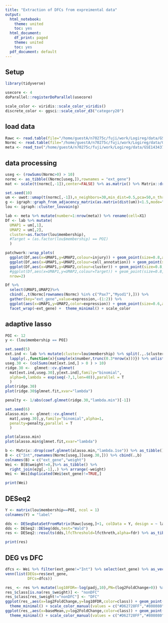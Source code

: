 ```yaml
---
title: "Extraction of DFCs from expreimental data"
output:
  html_notebook:
    theme: united
    toc: yes
  html_document:
    df_print: paged
    theme: united
    toc: yes
  pdf_document: default
---
```



## Setup

```r
library(tidyverse)

usecore <- 4
doParallel::registerDoParallel(usecore)

scale_color <- viridis::scale_color_viridis()
discrete_color <- ggsci::scale_color_d3("category20")
```


## load data

```r
Rawc <- read.table(file="/home/guestA/n70275c/fuji/work/Logireg/data/GSE143437_DeMicheli_MuSCatlas_rawdata.txt", sep="\t", header=T, row.names=1 )
Normc <- read.table(file="/home/guestA/n70275c/fuji/work/Logireg/data/GSE143437_DeMicheli_MuSCatlas_normalizeddata.txt", sep="\t", header=T, row.names=1 ) #scaled data
meta <- read_tsv("/home/guestA/n70275c/fuji/work/Logireg/data/GSE143437_DeMicheli_MuSCatlas_metadata.txt") 
```


## data processing

```r
useg <- (rowSums(Normc>0) > 10)
normc <- as_tibble((Normc[useg,]),rownames = "ext_gene")
mat <- scale(t(normc[,-1]),center=FALSE) %>% as.matrix() %>% Matrix::drop0()
```


```r
set.seed(10)
um <- uwot::umap(t(normc[,-1]),n_neighbors=30,min_dist=0.5,pca=50,n_threads = 16)
g <- igraph::graph_from_adjacency_matrix(as.matrix(dist(um))<1.5,mode="undirected")
lou <- igraph::cluster_louvain(g)

lab <- meta %>% mutate(number=1:nrow(meta)) %>% rename(cell=X1)
Df <- lab %>% mutate(
  UMAP1 = um[,1],
  UMAP2 = um[,2],
  cluster=as.factor(lou$membership),
  #Target = (as.factor(lou$membership) == POI)
  )

patchwork::wrap_plots(
  ggplot(Df,aes(x=UMAP1,y=UMAP2,colour=injury)) + geom_point(size=0.8,alpha=0.8) + theme_minimal() + coord_fixed() + discrete_color,
  ggplot(Df,aes(x=UMAP1,y=UMAP2,colour=cell_annotation)) + geom_point(size=0.8,alpha=0.8) + theme_minimal() + coord_fixed() + discrete_color,
  ggplot(Df,aes(x=UMAP1,y=UMAP2,colour=cluster)) + geom_point(size=0.8,alpha=0.8) + theme_minimal() + coord_fixed() + discrete_color,
  #ggplot(Df,aes(x=UMAP1,y=UMAP2,colour=Target)) + geom_point(size=0.8,alpha=0.8) + theme_minimal() + coord_fixed() + discrete_color,
  nrow=2)
```

```r
Df %>%
  select(UMAP1,UMAP2)%>%
  cbind(.,t(Normc[rownames(Normc) %in% c("Pax7","Myod1"),])) %>% 
  gather(key="ext_gene",value=expression,-(1:2)) %>%
  ggplot(aes(x=UMAP1,y=UMAP2,color=expression)) + geom_point(size=0.6,alpha=0.8) + 
  facet_wrap(~ext_gene) +  theme_minimal() + scale_color
```


## adaptive lasso

```r
POI <- 12
y <- (lou$membership == POI)

set.seed(5)
ext.ind <- lab %>% mutate(cluster=lou$membership) %>% split(.,.$cluster) %>% 
  lapply(.,function(x){sample(x$number,trunc(0.3*nrow(x)))}) %>% unlist(use.names = FALSE)
useg.30 <- (colSums(mat[ext.ind,] > 0 ) > 10)
ridge.30 <-  glmnet::cv.glmnet(
  mat[ext.ind,useg.30],y[ext.ind],family="binomial",
  alpha=0,lambda = exp(seq(-7,1,len=40)),parallel = T
  )
plot(ridge.30)
plot(ridge.30$glmnet.fit,xvar="lambda")
```


```r
penalty <- 1/abs(coef.glmnet(ridge.30,"lambda.min")[-1])

set.seed(6)
alasso.min <- glmnet::cv.glmnet(
  mat[,useg.30],y,family="binomial",alpha=1,
  penalty=penalty,parallel = T
  )

plot(alasso.min)
plot(alasso.min$glmnet.fit,xvar="lambda")
```


```r
b <- Matrix::drop(coef.glmnet(alasso.min,"lambda.1se")) %>% as_tibble()
B <- c("Int",rownames(Normc[useg,][useg.30,])) %>% cbind(.,b)
colnames(B) = c("ext_gene","weight") 
Wei <- B[B$weight!=0,]%>% as_tibble() %>%
  right_join(e2g[,-1],.) %>% arrange(-weight)
Wei <- Wei[duplicated(Wei$ext_gene)!=TRUE,]

print(Wei)
```


## DESeq2

```r
Y <- matrix(lou$membership==POI, ncol = 1)
colnames(Y) = "label"

dds <- DESeqDataSetFromMatrix(Rawc[useg,]+1, colData = Y, design = ~ label)
dds <- DESeq2::DESeq(dds,test="Wald")
res <- DESeq2::results(dds,lfcThreshold=lfcthreth,alpha=fdr) %>% as_tibble(.,rownames="ext_gene") %>% filter(padj<0.01)

print(res)
```


## DEG vs DFC

```r
dfcs <- Wei %>% filter(ext_gene!="Int") %>% select(ext_gene) %>% as_vector()
venn(list(DEGs=res$ext_gene,
          DFCs=dfcs))
```

```r
res_ <- res %>% mutate(log10FDR=-log(padj,10),PN=(log2FoldChange>0)) %>% left_join(.,Wei[,c(1,4)],by="ext_gene")
res_$class[is.na(res_$weight)] <- "nonDFC"
res_$class[res_$weight!="nonDFC"] <- "DFC"
ggplot(res_,aes(x=log2FoldChange,y=log10FDR,color=class)) + geom_point(size=1.2,alpha=0.6) + 
  theme_minimal() + scale_color_manual(values = c("#D62728FF","#808080")) 
ggplot(res_,aes(x=baseMean,y=log2FoldChange,color=class)) + geom_point(size=0.8,alpha=0.8) + 
  theme_minimal() + scale_color_manual(values = c("#D62728FF","#808080")) + scale_x_log10()
```

